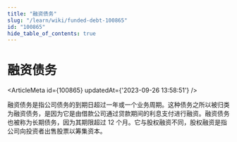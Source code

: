 ```yaml
---
title: "融资债务"
slug: "/learn/wiki/funded-debt-100865"
id: "100865"
hide_table_of_contents: true
---
```



# 融资债务

<ArticleMeta id={100865} updatedAt={'2023-09-26 13:58:51'} />
<div className='border-solid border-b border-t-0 my-4 border-[var(--ifm-color-gray-300)]' />

融资债务是指公司债务的到期日超过一年或一个业务周期。这种债务之所以被归类为融资债务，是因为它是由借款公司通过贷款期间的利息支付进行融资。融资债务也被称为长期债务，因为其期限超过 12 个月。它与股权融资不同，股权融资是指公司向投资者出售股票以筹集资本。
